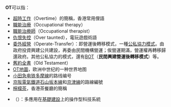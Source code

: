 '''OT'''可以指：

* [[超時工作|超時工作]]（Overtime）的簡稱，香港常用俚語
* [[職能治療|職能治療]]（Occupational therapy）
* [[職能治療師|職能治療師]]（Occupational therapist）
* [[電子遊戲術語列表#角色狀態|仇恨失控]]（Over taunted），電玩遊戲術語
* [[委外經營|委外經營]]（Operate-Transfer）：即營運後轉移模式，一種[[民間參與公共建設|公私協力模式]]。由政府投資興建公共建設，再委由民間機構營運；俟營運期滿，營運權再轉移歸還政府。其他公私協力的模式，還有[[BOT模式|BOT]]（'''民間興建營運後轉移模式'''）等。
* [[舊約全書|舊約全書]]（Old Testament）
* [[OT地圖|OT地圖]]，欧洲中世纪的一种世界地图
* [[小田急电铁|小田急电铁]][[多摩線|多摩線]]的路线编号
* [[京阪電氣鐵道|京阪電氣鐵道]][[石山坂本線|石山坂本線]]和[[京津線|京津線]]的路線編號
* [[檸檬茶|檸檬茶]]，香港茶餐廳的簡稱
* {{Tsl|en|Operational technology|營運技術}}（{{Lang|en|Operation Technology}}）：多應用在[[基礎建設|基礎建設]]上的操作型科技系統

{{消歧义|Cat=二字拉丁字母缩写消歧义}}